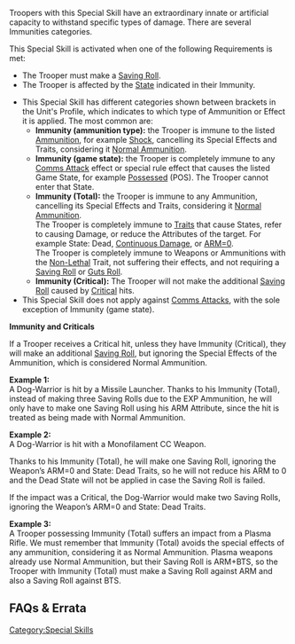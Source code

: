 {{section-special-skills}}


{{n4only}}
{{n4list}}
Troopers with this Special Skill have an extraordinary innate or artificial capacity to withstand specific types of damage. There are several Immunities categories.

{{skillbox |black| IMMUNITY | AUTOMATIC SKILL }}
{{skill-label | Obligatory }}
{{requirements}}
This Special Skill is activated when one of the following Requirements is met:
* The Trooper must make a [[Saving Roll]]. 
* The Trooper is affected by the [[State]] indicated in their Immunity. 
{{effects}}
* This Special Skill has different categories shown between brackets in the Unit's Profile, which indicates to which type of Ammunition or Effect it is applied. The most common are:
** '''Immunity (ammunition type):''' the Trooper is immune to the listed [[Ammunition]], for example [[Shock]], cancelling its Special Effects and Traits, considering it [[Normal Ammunition]].
** '''Immunity (game state):''' the Trooper is completely immune to any [[Comms Attack]] effect or special rule effect that causes the listed Game State, for example [[Possessed]] (POS). The Trooper cannot enter that State.
** '''Immunity (Total):''' the Trooper is immune to any Ammunition, cancelling its Special Effects and Traits, considering it [[Normal Ammunition]]. <br>The Trooper is completely immune to [[Traits]] that cause States, refer to causing Damage, or reduce the Attributes of the target. For example State: Dead, [[Continuous Damage]], or [[ARM=0]]. <br>The Trooper is completely immune to Weapons or Ammunitions with the [[Non-Lethal]] Trait, not suffering their effects, and not requiring a [[Saving Roll]] or [[Guts Roll]]. {{seefaq | For Plasma, Sepsitor.}}
** '''Immunity (Critical):''' The Trooper will not make the additional [[Saving Roll]] caused by [[Critical]] hits. 
* This Special Skill does not apply against [[Comms Attacks]], with the sole exception of Immunity (game state).
{{n4end}}{{n4}}


{{Important-start}}
'''Immunity and Criticals'''

If a Trooper receives a Critical hit, unless they have Immunity (Critical), they will make an additional [[Saving Roll]], but ignoring the Special Effects of the Ammunition, which is considered Normal Ammunition.
{{important-end}}


{{greybox-start | Immunity Examples}}
'''Example 1:'''<br>
A Dog-Warrior is hit by a Missile Launcher. Thanks to his Immunity (Total), instead of making three Saving Rolls due to the EXP Ammunition, he will only have to make one Saving Roll using his ARM Attribute, since the hit is treated as being made with Normal Ammunition. 

'''Example 2:'''<br>
A Dog-Warrior is hit with a Monofilament CC Weapon.

Thanks to his Immunity (Total), he will make one Saving Roll, ignoring the Weapon’s ARM=0 and State: Dead Traits, so he will not reduce his ARM to 0 and the Dead State will not be applied in case the Saving Roll is failed.

If the impact was a Critical, the Dog-Warrior would make two Saving Rolls, ignoring the Weapon’s ARM=0 and State: Dead Traits.

{{update | PDF 2.1, July 2023}}
{{erratahighblock}}
'''Example 3:'''<br>
A Trooper possessing Immunity (Total) suffers an impact from a Plasma Rifle. We must remember that Immunity (Total) avoids the special effects of any ammunition, considering it as Normal Ammunition. Plasma weapons already use Normal Ammunition, but their Saving Roll is ARM+BTS, so the Trooper with Immunity (Total) must make a Saving Roll against ARM and also a Saving Roll against BTS.
{{erratahighblock-end}}
{{update-end}}
{{greybox-end}}


== FAQs & Errata ==

{{faqbox |
type = faq |
title = N4 FAQ |
version = 1.0, Jan 2021 |
q = Q: How does Immunity (Total) interact with Plasma Weapons, and with Sepsitor? |
a = A: Immunity (Total) cancels the special effects of any ammunition, considering them Normal Ammunition. Plasma weapons use Normal Ammunition, but their Saving Roll is ARM+BTS, so one ARM and one BTS Saving Roll will be made. Sepsitor should have the State: Sepsitorized Trait, and therefore does not work against targets with Immunity (Total). |
related = [[Combined Saving Roll]], [[Immunity]], [[Sepsitor]], [[Weapon Chart]] }}


{{faqbox |
type = faq |
title = N4 FAQ |
version = 1.1.1, Dec 2021 |
q = Q: Can a Non-Lethal Attack against a target with Immunity (Total) be a Face to Face Roll? For example if using a Flash Pulse against a Dog Warrior. |
a = A: Yes. It is a Face to Face Roll - Immunity (Total) doesn't take effect until you've been hit, which is after you've made the Face to Face Roll. |
related = [[Immunity]], [[Traits]] }}

{{n4end}}



[[Category:Special Skills]]